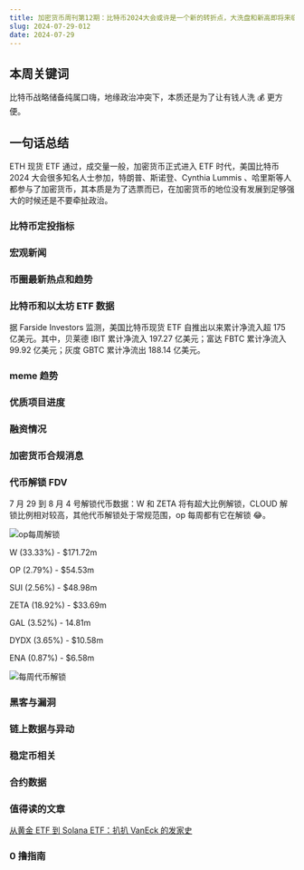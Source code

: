 ```yaml
---
title: 加密货币周刊第12期：比特币2024大会或许是一个新的转折点，大洗盘和新高即将来临
slug: 2024-07-29-012
date: 2024-07-29
---
```


## 本周关键词

比特币战略储备纯属口嗨，地缘政治冲突下，本质还是为了让有钱人洗 💰 更方便。

## 一句话总结

ETH 现货 ETF 通过，成交量一般，加密货币正式进入 ETF 时代，美国比特币 2024 大会很多知名人士参加，特朗普、斯诺登、Cynthia Lummis 、哈里斯等人都参与了加密货币，其本质是为了选票而已，在加密货币的地位没有发展到足够强大的时候还是不要牵扯政治。

### 比特币定投指标

### 宏观新闻

### 币圈最新热点和趋势

### 比特币和以太坊 ETF 数据

据 Farside Investors 监测，美国比特币现货 ETF 自推出以来累计净流入超 175 亿美元。其中，贝莱德 IBIT 累计净流入 197.27 亿美元；富达 FBTC 累计净流入 99.92 亿美元；灰度 GBTC 累计净流出 188.14 亿美元。

### meme 趋势

### 优质项目进度

### 融资情况

### 加密货币合规消息

### 代币解锁 FDV

7 月 29 到 8 月 4 号解锁代币数据：W 和 ZETA 将有超大比例解锁，CLOUD 解锁比例相对较高，其他代币解锁处于常规范围，op 每周都有它在解锁 😂。

![op每周解锁](https://x.com/Token_Unlocks/status/1816751063166587209/photo/1)

W (33.33%) - $171.72m

OP (2.79%) - $54.53m

SUI (2.56%) - $48.98m

ZETA (18.92%) - $33.69m

GAL (3.52%) - 14.81m

DYDX (3.65%) - $10.58m

ENA (0.87%) - $6.58m

![每周代币解锁](https://piccdn.0daily.com/202407/28032438/fuurnmond4v19bkd.png!webp)

### 黑客与漏洞

### 链上数据与异动

### 稳定币相关

### 合约数据

### 值得读的文章

[从黄金 ETF 到 Solana ETF：扒扒 VanEck 的发家史](https://www.odaily.news/post/5197166)

### 0 撸指南
